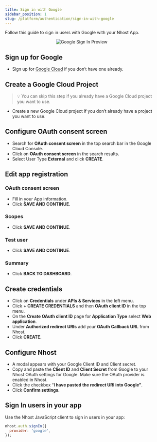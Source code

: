 ```yaml
---
title: Sign in with Google
sidebar_position: 1
slug: /platform/authentication/sign-in-with-google
---
```


Follow this guide to sign in users with Google with your Nhost App.

<p align="center">
  <img
    alt="Google Sign In Preview"
    src="/img/social-providers/google-preview.svg"
    width={480}
    height={267}
  />
</p>

## Sign up for Google

- Sign up for [Google Cloud](https://cloud.google.com/free) if you don’t have one already.

## Create a Google Cloud Project

> 💡 You can skip this step if you already have a Google Cloud project you want to use.

- Create a new Google Cloud project if you don’t already have a project you want to use.

## Configure OAuth consent screen

- Search for **OAuth consent screen** in the top search bar in the Google Cloud Console.
- Click on **OAuth consent screen** in the search results.
- Select User Type **External** and click **CREATE**.

## **Edit app registration**

### OAuth consent screen

- Fill in your App information.
- Click **SAVE AND CONTINUE.**

### Scopes

- Click **SAVE AND CONTINUE**.

### Test user

- Click **SAVE AND CONTINUE**.

### Summary

- Click **BACK TO DASHBOARD**.

## Create credentials

- Click on **Credentials** under **APIs & Services** in the left menu.
- Click **+ CREATE CREDENTIALS** and then **OAuth client ID** in the top menu.
- On the **Create OAuth client ID** page for **Application Type** select **Web application**.
- Under **Authorized redirect URIs** add your **OAuth Callback URL** from Nhost.
- Click **CREATE**.

## Configure Nhost

- A modal appears with your Google Client ID and Client secret.
- Copy and paste the **Client ID** and **Client Secret** from Google to your Nhost OAuth settings for Google. Make sure the OAuth provider is enabled in Nhost.
- Click the checkbox “**I have pasted the redirect URI into Google”**.
- Click **Confirm settings**.

## Sign In users in your app

Use the Nhost JavaScript client to sign in users in your app:

```js
nhost.auth.signIn({
  provider: 'google',
});
```
